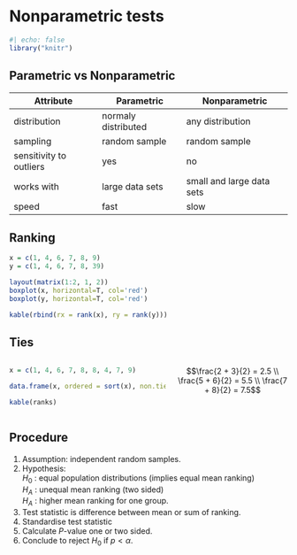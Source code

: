 # Nonparametric tests {.section}

```r
#| echo: false
library("knitr")
```


## Parametric vs Nonparametric {#mytable}

<!-- <style>
#mytable th {
background: -webkit-gradient(linear, 50% 0%, 50% 100%, color-stop(40%, #FFA500), color-stop(80%, #FFA500)) no-repeat !important;
background-image: -webkit-linear-gradient(top, rgb(255,165,0) 40%, rgb(255,165,0) 80%) !important;
background: -webkit-linear-gradient(top, #FFA500 40%, #FFA500 80%) no-repeat !important;
background-image: -webkit-linear-gradient(top, rgb(255,165,0) 40%, rgb(255,165,0) 80%) !important;
background: -moz-linear-gradient(top, #FFA500 40%, #FFA500 80%) no-repeat !important;
background: -o-linear-gradient(top, #FFA500 40%, #FFA500 80%) no-repeat !important;
background: linear-gradient(top, #FFA500 40%, #FFA500 80%) no-repeat !important;
}
</style> -->

Attribute    | Parametric            | Nonparametric
-------------|-----------------------|--------------------------
distribution | normaly distributed   | any distribution
sampling     | random sample         | random sample
sensitivity to outliers | yes        | no
works with   | large data sets       | small and large data sets
speed        | fast                  | slow

## Ranking {.subsection}

```r
x = c(1, 4, 6, 7, 8, 9)
y = c(1, 4, 6, 7, 8, 39)

layout(matrix(1:2, 1, 2))
boxplot(x, horizontal=T, col='red')
boxplot(y, horizontal=T, col='red')
```

```r
kable(rbind(rx = rank(x), ry = rank(y)))
```

## Ties {.smaller}

::: {.columns}

::: {.column}

```r
x = c(1, 4, 6, 7, 8, 8, 4, 7, 9)

data.frame(x, ordered = sort(x), non.tied.rank = 1:length(x), ranked = rank(sort(x))) -> ranks

kable(ranks)
```

:::

::: {.column}

$$\frac{2 + 3}{2} = 2.5 \\  \frac{5 + 6}{2} = 5.5 \\  \frac{7 + 8}{2} = 7.5$$
:::

:::

## Procedure {.smaller}

1. Assumption: independent random samples.
2. Hypothesis: 
<br>$H_0$ : equal population distributions (implies equal mean ranking) 
<br>$H_A$ : unequal mean ranking (two sided) 
<br>$H_A$ : higher mean ranking for one group.
3. Test statistic is difference between mean or sum of ranking.
4. Standardise test statistic
5. Calculate *P*-value one or two sided.
5. Conclude to reject $H_0$ if $p < \alpha$.